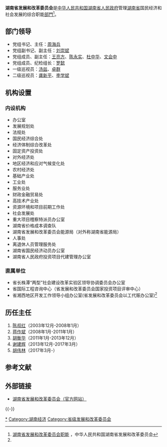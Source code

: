 {{Infobox PRCG
|机构名称=湖南省发展和改革委员会
|标志1=Red star.svg
|标志1说明=[[s:国务院关于国家行政机关和企业事业单位社会团体印章管理的规定|1999年规定]]：[[印章|印章]][[直径|直径]]?厘米，中央刊[[五角星|五角星]]，由[[湖南省人民政府|湖南省人民政府]]制发。
|职位1=党组书记、主任
|人员1=[[周海兵|周海兵]]
|职位2=党组成员、副主任
|人员2=[[刘崇斌|刘崇斌]]{{wrap}}[[王亮方|王亮方]]{{wrap}}[[陈永实|陈永实]]{{wrap}}[[杜中华|杜中华]]{{wrap}}[[文会中|文会中]]
|职位3=纪检组长
|人员3=[[罗懿|罗　懿]]
|职位4=一级巡视员
|人员4=[[汤兹|汤　兹]]{{wrap}}[[卓群|卓　群]]
|职位5=二级巡视员
|人员5=[[龚新平|龚新平]]{{wrap}}[[李学斌_(1964年)|李学斌]]
|业务上级=[[中华人民共和国国家发展和改革委员会|中华人民共和国国家发展和改革委员会]]
|组织上级=[[湖南省人民政府|湖南省人民政府]]
|机构类型=[[湖南省人民政府组成部门|湖南省人民政府组成部门]]
|行政级别=正地厅级
|沿革链接=
|时期1=?-
|机构1=[[湖南省计划委员会|湖南省计划委员会]]
|时期2=?-?
|机构2=[[湖南省发展计划委员会|湖南省发展计划委员会]]
|时期3=?-
|机构3='''湖南省发展和改革委员会'''
|地址1=[[湖南省|湖南省]][[天心区|天心区]][[湘府西路|湘府西路]]8号
|邮编1=
|官网=[https://fgw.hunan.gov.cn/ fgw.hunan.gov.cn]
}}

'''湖南省发展和改革委员会'''是[[中华人民共和国|中华人民共和国]][[湖南省人民政府|湖南省人民政府]]管理[[湖南省|湖南省]]国民经济和社会发展的综合职能[[湖南省人民政府组成部门|部門]]<ref name="#1">[http://www.hnfgw.gov.cn/jgjj.asp 湖南省发展和改革委员会职能] {{webarchive|url=https://web.archive.org/web/20090924212252/http://www.hnfgw.gov.cn/jgjj.asp |date=2009-09-24 }}，中华人民共和国湖南省发展和改革委员会</ref>。

==部门领导==
*党组书记、主任：[[周海兵|周海兵]]
*党组副书记、副主任：[[刘崇斌|刘崇斌]]
*党组成员、副主任：[[王亮方|王亮方]]、[[陈永实|陈永实]]、[[杜中华|杜中华]]、[[文会中|文会中]]
*党组成员、纪检组长：[[罗懿|罗懿]]
*一级巡视员：[[汤兹|汤兹]]、[[卓群|卓群]]
*二级巡视员：[[龚新平|龚新平]]、[[李学斌_(1964年)|李学斌]]

==机构设置==
===内设机构===
*办公室
*发展规划处
*法规处
*国民经济综合处
*经济体制综合改革处
*固定资产投资处
*对外经济处
*地区经济和应对气候变化处
*农村经济处
*基础产业处
*工业处
*服务业处
*财政金融贸易处
*高技术产业处
*资源环境和项目前期工作处
*社会发展处
*重大项目稽察特派员办公室
*湖南省价格成本调查队
*湖南省发展和改革委员会能源局（对外称湖南省能源局）
*人事处
*离退休人员管理服务处
*湖南省国民经济动员办公室
*湖南省人民政府投资项目代建管理办公室

===直属单位===
*省长株潭“两型”社会建设改革实验区领导协调委员会办公室
*省国际工程咨询中心（省发展和改革委员会国家投资项目评审中心）
*省湘西地区开发工作领导小组办公室(省发展和改革委员会以工代赈办公室)<ref name="#1"/>

==历任主任==
#[[陈叔红|陈叔红]]（2003年12月-2008年1月）
#[[蒋作斌|蒋作斌]]（2008年1月-2011年1月）
#[[胡衡华|胡衡华]]（2011年1月-2013年12月）
#[[谢建辉_(1961年)|谢建辉]]（2013年12月-2017年3月）
#[[胡伟林|胡伟林]]（2017年3月-）

==参考文献==
{{Reflist}}

==外部链接==
*[https://fgw.hunan.gov.cn/ 湖南省发展和改革委员会（官方网站）] {{Wayback|url=https://fgw.hunan.gov.cn/ |date=20210227030910 }}

{{-}}
{{湖南省人民政府}}
[[Category:湖南省发展和改革委员会|*]]
[[Category:湖南经济|Category:湖南经济]]
[[Category:省级发展和改革委员会|Category:省级发展和改革委员会]]